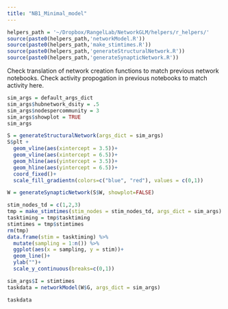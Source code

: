 ```yaml
---
title: "NB1_Minimal_model"
---
```


```r
helpers_path = '~/Dropbox/RangelLab/NetworkGLM/helpers/r_helpers/'
source(paste0(helpers_path,'networkModel.R'))
source(paste0(helpers_path,'make_stimtimes.R'))
source(paste0(helpers_path,'generateStructuralNetwork.R'))
source(paste0(helpers_path,'generateSynapticNetwork.R'))
```

Check translation of network creation functions to match previous network notebooks.
Check activity propogation in previous notebooks to match activity here.

```r
sim_args = default_args_dict
sim_args$hubnetwork_dsity = .5
sim_args$nodespercommunity = 3
sim_args$showplot = TRUE
sim_args
```

```r
S = generateStructuralNetwork(args_dict = sim_args)
S$plt +
  geom_vline(aes(xintercept = 3.5))+
  geom_vline(aes(xintercept = 6.5))+
  geom_hline(aes(yintercept = 3.5))+
  geom_hline(aes(yintercept = 6.5))+
  coord_fixed()+
  scale_fill_gradientn(colors=c("blue", "red"), values = c(0,1))

```

```r
W = generateSynapticNetwork(S$W, showplot=FALSE)
```

```r
stim_nodes_td = c(1,2,3)
tmp = make_stimtimes(stim_nodes = stim_nodes_td, args_dict = sim_args)
tasktiming = tmp$tasktiming
stimtimes = tmp$stimtimes
rm(tmp)
data.frame(stim = tasktiming) %>%
  mutate(sampling = 1:n()) %>%
  ggplot(aes(x = sampling, y = stim))+
  geom_line()+
  ylab("")+
  scale_y_continuous(breaks=c(0,1))
```


```r
sim_args$I = stimtimes
taskdata = networkModel(W$G, args_dict = sim_args)
```

```r
taskdata
```